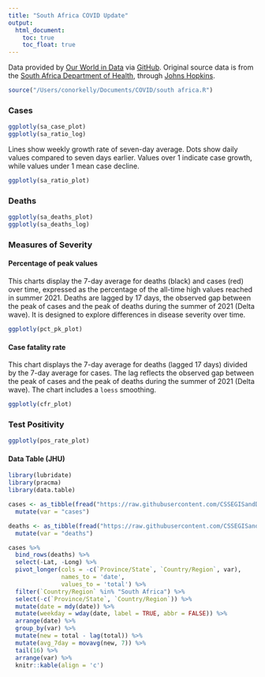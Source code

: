 ```yaml
---
title: "South Africa COVID Update"
output: 
  html_document:
    toc: true
    toc_float: true
---
```


Data provided by [Our World in Data](https://ourworldindata.org/) via [GitHub](https://github.com/owid/covid-19-data/tree/master/public/data). Original source data is from the [South Africa Department of Health](https://sacoronavirus.co.za/), through [Johns Hopkins](https://github.com/CSSEGISandData/COVID-19).

```r
source("/Users/conorkelly/Documents/COVID/south africa.R")
```
### Cases ###

```r
ggplotly(sa_case_plot)
ggplotly(sa_ratio_log)

```

Lines show weekly growth rate of seven-day average. Dots show daily values compared to seven days earlier. Values over 1 indicate case growth, while values under 1 mean case decline.

```r

ggplotly(sa_ratio_plot)
```

### Deaths ###

```r
ggplotly(sa_deaths_plot)
ggplotly(sa_deaths_log)
```

### Measures of Severity ###

#### Percentage of peak values

This charts display the 7-day average for deaths (black) and cases (red) over time, expressed as the percentage of the all-time high values reached in summer 2021. Deaths are lagged by 17 days, the observed gap between the peak of cases and the peak of deaths during the summer of 2021 (Delta wave). It is designed to explore differences in disease severity over time.

```r
ggplotly(pct_pk_plot)
```

#### Case fatality rate
This chart displays the 7-day average for deaths (lagged 17 days) divided by the 7-day average for cases. The lag reflects the observed gap between the peak of cases and the peak of deaths during the summer of 2021 (Delta wave). The chart includes a `loess` smoothing. 


```r
ggplotly(cfr_plot)
```

### Test Positivity ###

```r
ggplotly(pos_rate_plot)

```

#### Data Table (JHU)

```r
library(lubridate)
library(pracma)
library(data.table)

cases <- as_tibble(fread("https://raw.githubusercontent.com/CSSEGISandData/COVID-19/master/csse_covid_19_data/csse_covid_19_time_series/time_series_covid19_confirmed_global.csv")) %>%
  mutate(var = "cases")

deaths <- as_tibble(fread("https://raw.githubusercontent.com/CSSEGISandData/COVID-19/master/csse_covid_19_data/csse_covid_19_time_series/time_series_covid19_deaths_global.csv")) %>%
  mutate(var = "deaths")

cases %>%
  bind_rows(deaths) %>%
  select(-Lat, -Long) %>%
  pivot_longer(cols = -c(`Province/State`, `Country/Region`, var),
               names_to = 'date',
               values_to = 'total') %>%
  filter(`Country/Region` %in% "South Africa") %>%
  select(-c(`Province/State`, `Country/Region`)) %>%
  mutate(date = mdy(date)) %>%
  mutate(weekday = wday(date, label = TRUE, abbr = FALSE)) %>%
  arrange(date) %>%
  group_by(var) %>%
  mutate(new = total - lag(total)) %>%
  mutate(avg_7day = movavg(new, 7)) %>%
  tail(16) %>%
  arrange(var) %>%
  knitr::kable(align = 'c')
  
```

